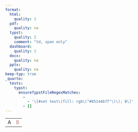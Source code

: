```yaml
---
format:
  html:
    quality: 1
  pdf:
    quality: na
  typst:
    quality: 2
    comment: "td, span only"
  dashboard:
    quality: 1
  docx:
    quality: na
  pptx:
    quality: na
keep-typ: true
_quarto:
  tests:
    typst:
      ensureTypstFileRegexMatches:
        -
          - '\[#set text\(fill: rgb\("#85144b7f"\)\); B\]'
        - []
---
```


```{=html}
<table>
    <tr><td>A</td><td style="color: maroon; opacity: 0.5">B</td></tr>
</table>
```

